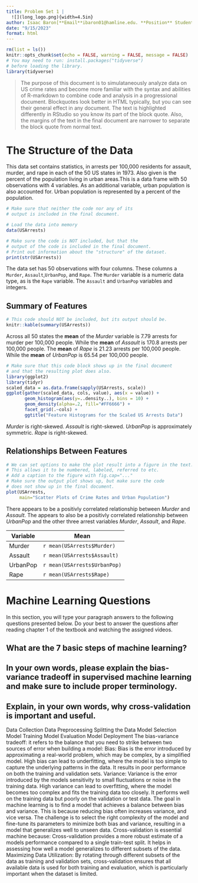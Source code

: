 ```yaml
---
title: Problem Set 1 |
  ![](long_logo.png){width=4.5in}  
author: Isaac Baron[**Email**ibaron01@hamline.edu. **Position** Student]
date: "9/15/2023"
format: html
---
```


```{=html}
<!-- 
In markdown, the dashes, brackets and exclamation points marking the beginning
and end of this block of text represent comments. They will not be included as
text or as code in the document you generate. This can be a handy way to leave
yourself, teammates, coworkers, etc. important information that travels with the
document without becoming part of the final output. I will use these comment
blocks to provide directions to you in this assignment.
-->
```
```r
rm(list = ls())
knitr::opts_chunk$set(echo = FALSE, warning = FALSE, message = FALSE)
# You may need to run: install.packages("tidyverse")
# before loading the library.
library(tidyverse)
```

```{=html}
<!-- The paragraph below is written as a "block quote" as a sort
     sort of abstract for the document.
-->
```
> The purpose of this document is to simulataneously analyze data on US crime rates and become more familiar with the syntax and abilities of R-markdown to combine code and analysis in a progressional document. Blockquotes look better in HTML typically, but you can see their general effect in any document. The text is highlighted differently in RStudio so you know its part of the block quote. Also, the margins of the text in the final document are narrower to separate the block quote from normal text.

# The Structure of the Data

```{=html}
<!-- You are going to discuss the data we are about to analyze.
  * In the lower-right pane of RStudio, click on the Help tab.
    In the help tab search box, type in USArrests and hit enter.
    Read the provided help file.
  * Write a short paragraph discussing what the data set is about.
-->
```
This data set contains statistics, in arrests per 100,000 residents for assault, murder, and rape in each of the 50 US states in 1973. Also given is the percent of the population living in urban areas.This is a data frame with 50 observations with 4 variables. As an additional variable, urban population is also accounted for. Urban population is represented by a percent of the population.

```r
# Make sure that neither the code nor any of its
# output is included in the final document.

# Load the data into memory
data(USArrests)
```

```r
# Make sure the code is NOT included, but that the
# output of the code is included in the final document.
# Print out information about the "structure" of the dataset.
print(str(USArrests))
```

```{=html}
<!-- Write a paragraph discussing the structure of the data such as:
* How many observations do we have?
* How many columns and what are they, how do we interpret their numbers?
* What kind of data types do we have for each column?
* Whenever you mention a column name, like "Assault", in your paragraph, surround the word with single back-ticks such as `Assault`. This will change the font for that word to monospace and make it look like code.
-->
```
The data set has 50 observations with four columns. These columns a `Murder`, `Assault`,`UrbanPop`, and `Rape`. The `Murder` variable is a numeric data type, as is the `Rape` variable. The `Assault` and `UrbanPop` variables and integers.

## Summary of Features

```r
# This code should NOT be included, but its output should be.
knitr::kable(summary(USArrests))
```

```{=html}
<!-- Discuss the summary.
* Quickly discuss the mean of each column and interpret the mean values
  based on the definition of the column in the help file.
* In this paragraph, each time you type a column name, like "Murder"
  surround it in single stars *Murder* so that it will be italicized.
* In this paragraph, each time you type the word "mean", surround it
  with double stars **mean** so it will be bolded.
-->
```
Across all 50 states the **mean** of the *Murder* variable is 7.79 arrests for murder per 100,000 people. While the **mean** of *Assault* is 170.8 arrests per 100,000 people. The **mean** of *Rape* is 21.23 arrests per 100,000 people. While the **mean** of *UrbanPop* is 65.54 per 100,000 people.

```r
# Make sure that this code block shows up in the final document
# and that the resulting plot does also.
library(ggplot2)
library(tidyr)
scaled_data = as.data.frame(sapply(USArrests, scale))
ggplot(gather(scaled_data, cols, value), aes(x = value)) + 
       geom_histogram(aes(y=..density..), bins = 10) + 
       geom_density(alpha=.2, fill="#FF6666") +
       facet_grid(.~cols) +
       ggtitle("Feature Histograms for the Scaled US Arrests Data")
```

```{=html}
<!-- Scaling the data centered the features at zero
and allows features to deviate above and below.  Write
a paragraph describing whether you see any slight skew 
in the distributions of the features and include it below
-->
```
*Murder* is right-skewed. *Assault* is right-skewed. *UrbanPop* is approximately symmetric. *Rape* is right-skewed.

## Relationships Between Features

```r
# We can set options to make the plot result into a figure in the text.
# This allows it to be numbered, labeled, referred to etc.
# Add a caption to the figure with fig.cap="..."
# Make sure the output plot shows up, but make sure the code
# does not show up in the final document.
plot(USArrests,
     main="Scatter Plots of Crime Rates and Urban Population")
```

```{=html}
<!-- Write a paragraph describing whether you see any relationships
in terms of correlation between the features of the dataset. Do your
best to interpret any of these relationships and what they may or may
not mean.
-->
```
There appears to be a positivly correlated relationship between *Murder* and *Assault*. The appears to also be a positivly correlated relationship between *UrbanPop* and the other three arrest variables *Murder*, *Assault*, and *Rape*.

```{=html}
<!--
Finally, create a table of the mean values.
In markdown, we can specify tables using some basic
text formatting and it will be turned into a nice table.
For each feature, replace the ___ marks with inline R code,
you know the `r ` that will insert the mean value of each feature 
in the table. You can get the mean using,
mean(USArrests$Murder). For the remaining features, replace
the Murder part with the feature name as spelled in the dataset.
-->
```
| **Variable** | **Mean**                     |
|--------------|------------------------------|
| Murder       | `r mean(USArrests$Murder)`   |
| Assault      | `r mean(USArrests$Assault)`  |
| UrbanPop     | `r mean(USArrests$UrbanPop)` |
| Rape         | `r mean(USArrests$Rape)`     |

# Machine Learning Questions

In this section, you will type your paragraph answers to the following questions presented below. Do your best to answer the questions after reading chapter 1 of the textbook and watching the assigned videos.

## What are the 7 basic steps of machine learning?

## In your own words, please explain the bias-variance tradeoff in supervised machine learning and make sure to include proper terminology.

## Explain, in your own words, why cross-validation is important and useful.

Data Collection Data Preprocessing Splitting the Data Model Selection Model Training Model Evaluation Model Deployment The bias-variance tradeoff: it refers to the balance that you need to strike between two sources of error when building a model: Bias: Bias is the error introduced by approximating a real-world problem, which may be complex, by a simplified model. High bias can lead to underfitting, where the model is too simple to capture the underlying patterns in the data. It results in poor performance on both the training and validation sets. Variance: Variance is the error introduced by the models sensitivity to small fluctuations or noise in the training data. High variance can lead to overfitting, where the model becomes too complex and fits the training data too closely. It performs well on the training data but poorly on the validation or test data. The goal in machine learning is to find a model that achieves a balance between bias and variance. This is because reducing bias often increases variance, and vice versa. The challenge is to select the right complexity of the model and fine-tune its parameters to minimize both bias and variance, resulting in a model that generalizes well to unseen data. Cross-validation is essential machine because: Cross-validation provides a more robust estimate of a models performance compared to a single train-test split. It helps in assessing how well a model generalizes to different subsets of the data. Maximizing Data Utilization: By rotating through different subsets of the data as training and validation sets, cross-validation ensures that all available data is used for both training and evaluation, which is particularly important when the dataset is limited.
